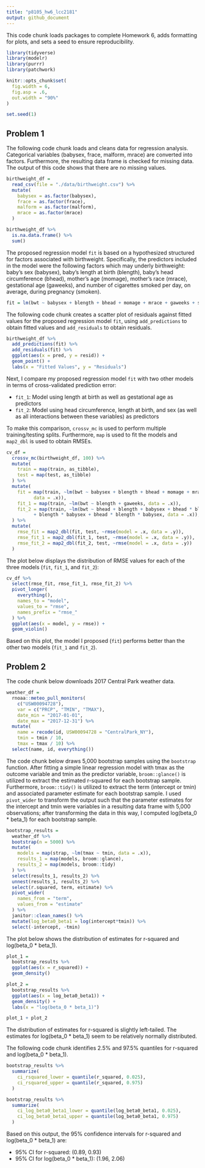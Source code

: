 ```yaml
---
title: "p8105_hw6_lcc2181"
output: github_document
---
```


This code chunk loads packages to complete Homework 6, adds formatting for plots, and sets a seed to ensure reproducibility.

```r
library(tidyverse)
library(modelr)
library(purrr)
library(patchwork)

knitr::opts_chunk$set(
  fig.width = 6,
  fig.asp = .6,
  out.width = "90%"
)

set.seed(1)
```

## Problem 1

The following code chunk loads and cleans data for regression analysis. Categorical variables (babysex, frace, malform, mrace) are converted into factors. Furthermore, the resulting data frame is checked for missing data. The output of this code shows that there are no missing values.

```r
birthweight_df =
  read_csv(file = "./data/birthweight.csv") %>% 
  mutate(
    babysex = as.factor(babysex),
    frace = as.factor(frace),
    malform = as.factor(malform),
    mrace = as.factor(mrace)
  )

birthweight_df %>% 
  is.na.data.frame() %>% 
  sum()
```

The proposed regression model `fit` is based on a hypothesized structured for factors associated with birthweight. Specifically, the predictors included in the model were the following factors which may underly birthweight: baby's sex (babysex), baby's length at birth (blength), baby's head circumference (bhead), mother's age (momage), mother's race (mrace), gestational age (gaweeks), and number of cigarettes smoked per day, on average, during pregnancy (smoken).

```r
fit = lm(bwt ~ babysex + blength + bhead + momage + mrace + gaweeks + smoken, data = birthweight_df)
```

The following code chunk creates a scatter plot of residuals against fitted values for the proposed regression model `fit`, using `add_predictions` to obtain fitted values and `add_residuals` to obtain residuals.

```r
birthweight_df %>% 
  add_predictions(fit) %>% 
  add_residuals(fit) %>% 
  ggplot(aes(x = pred, y = resid)) + 
  geom_point() +
  labs(x = "Fitted Values", y = "Residuals")
```

Next, I compare my proposed regression model `fit` with two other models in terms of cross-validated prediction error:

* `fit_1`: Model using length at birth as well as gestational age as predictors
* `fit_2`: Model using head circumference, length at birth, and sex (as well as all interactions between these variables) as predictors

To make this comparison, `crossv_mc` is used to perform multiple training/testing splits. Furthermore, `map` is used to fit the models and `map2_dbl` is used to obtain RMSEs.

```r
cv_df =
  crossv_mc(birthweight_df, 100) %>% 
  mutate(
    train = map(train, as_tibble),
    test = map(test, as_tibble)
  ) %>% 
  mutate(
    fit = map(train, ~lm(bwt ~ babysex + blength + bhead + momage + mrace + gaweeks + smoken, 
          data = .x)),
    fit_1 = map(train, ~lm(bwt ~ blength + gaweeks, data = .x)),
    fit_2 = map(train, ~lm(bwt ~ bhead + blength + babysex + bhead * blength + bhead * babysex 
          + blength * babysex + bhead * blength * babysex, data = .x)),
  ) %>% 
  mutate(
    rmse_fit = map2_dbl(fit, test, ~rmse(model = .x, data = .y)),
    rmse_fit_1 = map2_dbl(fit_1, test, ~rmse(model = .x, data = .y)),
    rmse_fit_2 = map2_dbl(fit_2, test, ~rmse(model = .x, data = .y))
  )
```

The plot below displays the distribution of RMSE values for each of the three models (`fit`, `fit_1`, and `fit_2`):

```r
cv_df %>% 
  select(rmse_fit, rmse_fit_1, rmse_fit_2) %>% 
  pivot_longer(
    everything(),
    names_to = "model",
    values_to = "rmse",
    names_prefix = "rmse_"
  ) %>% 
  ggplot(aes(x = model, y = rmse)) +
  geom_violin()
```

Based on this plot, the model I proposed (`fit`) performs better than the other two models (`fit_1` and `fit_2`).

## Problem 2

The code chunk below downloads 2017 Central Park weather data.

```r
weather_df = 
  rnoaa::meteo_pull_monitors(
    c("USW00094728"),
    var = c("PRCP", "TMIN", "TMAX"), 
    date_min = "2017-01-01",
    date_max = "2017-12-31") %>%
  mutate(
    name = recode(id, USW00094728 = "CentralPark_NY"),
    tmin = tmin / 10,
    tmax = tmax / 10) %>%
  select(name, id, everything())
```

The code chunk below draws 5,000 bootstrap samples using the `bootstrap` function. After fitting a simple linear regression model with tmax as the outcome variable and tmin as the predictor variable, `broom::glance()` is utilized to extract the estimated r-squared for each bootstrap sample. Furthermore, `broom::tidy()` is utilized to extract the term (intercept or tmin) and associated parameter estimate for each bootstrap sample. I used `pivot_wider` to transform the output such that the parameter estimates for the intercept and tmin were variables in a resulting data frame with 5,000 observations; after transforming the data in this way, I computed log(beta_0 * beta_1) for each bootstrap sample.

```r
bootstrap_results = 
  weather_df %>% 
  bootstrap(n = 5000) %>% 
  mutate(
    models = map(strap, ~lm(tmax ~ tmin, data = .x)),
    results_1 = map(models, broom::glance),
    results_2 = map(models, broom::tidy)
  ) %>% 
  select(results_1, results_2) %>% 
  unnest(results_1, results_2) %>% 
  select(r.squared, term, estimate) %>% 
  pivot_wider(
    names_from = "term",
    values_from = "estimate"
  ) %>% 
  janitor::clean_names() %>% 
  mutate(log_beta0_beta1 = log(intercept*tmin)) %>% 
  select(-intercept, -tmin)
```

The plot below shows the distribution of estimates for r-squared and log(beta_0 * beta_1).

```r
plot_1 =
  bootstrap_results %>% 
  ggplot(aes(x = r_squared)) +
  geom_density()

plot_2 =
  bootstrap_results %>% 
  ggplot(aes(x = log_beta0_beta1)) +
  geom_density() +
  labs(x = "log(beta_0 * beta_1)")

plot_1 + plot_2
```

The distribution of estimates for r-squared is slightly left-tailed. The estimates for log(beta_0 * beta_1) seem to be relatively normally distributed.

The following code chunk identifies 2.5% and 97.5% quantiles for r-squared and log(beta_0 * beta_1).

```r
bootstrap_results %>%
  summarize(
    ci_rsquared_lower = quantile(r_squared, 0.025),
    ci_rsquared_upper = quantile(r_squared, 0.975)
  )

bootstrap_results %>%
  summarize(
    ci_log_beta0_beta1_lower = quantile(log_beta0_beta1, 0.025),
    ci_log_beta0_beta1_upper = quantile(log_beta0_beta1, 0.975)
  )
```

Based on this output, the 95% confidence intervals for r-squared and log(beta_0 * beta_1) are:

* 95% CI for r-squared: (0.89, 0.93)
* 95% CI for log(beta_0 * beta_1): (1.96, 2.06)